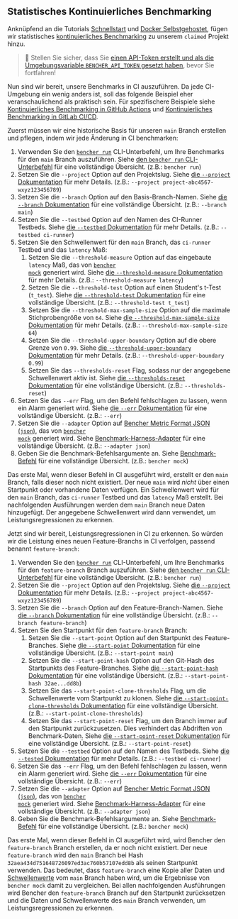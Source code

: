 
## Statistisches Kontinuierliches Benchmarking

Anknüpfend an die Tutorials [Schnellstart][quick start] und [Docker Selbstgehostet][docker self-hosted], fügen wir statistisches [kontinuierliches Benchmarking][continuous benchmarking] zu unserem `claimed` Projekt hinzu.

> 🐰 Stellen Sie sicher, dass Sie
> [einen API-Token erstellt und als die Umgebungsvariable `BENCHER_API_TOKEN` gesetzt haben][create an api token], bevor Sie fortfahren!

[quick start]: /de/docs/tutorial/quick-start/
[docker self-hosted]: /de/docs/tutorial/docker/
[continuous benchmarking]: /de/docs/explanation/continuous-benchmarking/
[create an api token]: /de/docs/tutorial/quick-start/#create-an-api-token

Nun sind wir bereit, unsere Benchmarks in CI auszuführen.
Da jede CI-Umgebung ein wenig anders ist,
soll das folgende Beispiel eher veranschaulichend als praktisch sein.
Für spezifischere Beispiele siehe [Kontinuierliches Benchmarking in GitHub Actions][github actions]
und [Kontinuierliches Benchmarking in GitLab CI/CD][gitlab ci/cd].

[github actions]: /de/docs/how-to/github-actions/
[gitlab ci/cd]: /de/docs/how-to/gitlab-ci-cd/

Zuerst müssen wir eine historische Basis für unseren `main` Branch erstellen und pflegen, indem wir jede Änderung in CI benchmarken:

1. Verwenden Sie den <code><a href="/de/docs/explanation/bencher-run/">bencher run</a></code> CLI-Unterbefehl, um Ihre Benchmarks für den `main` Branch auszuführen.
   Siehe [den `bencher run` CLI-Unterbefehl][bencher run] für eine vollständige Übersicht. (z.B.: `bencher run`)
2. Setzen Sie die `--project` Option auf den Projektslug.
   Siehe [die `--project` Dokumentation][project option] für mehr Details. (z.B.: `--project project-abc4567-wxyz123456789`)
3. Setzen Sie die `--branch` Option auf den Basis-Branch-Namen.
   Siehe [die `--branch` Dokumentation][branch option] für eine vollständige Übersicht. (z.B.: `--branch main`)
4. Setzen Sie die `--testbed` Option auf den Namen des CI-Runner Testbeds.
   Siehe [die `--testbed` Dokumentation][testbed option] für mehr Details. (z.B.: `--testbed ci-runner`)
5. Setzen Sie den Schwellenwert für den `main` Branch, das `ci-runner` Testbed und das `latency` Maß:
   1. Setzen Sie die `--threshold-measure` Option auf das eingebaute `latency` Maß, das von <code><a href="/de/docs/reference/bencher-metric-format/#bencher-mock">bencher mock</a></code> generiert wird.
   Siehe [die `--threshold-measure` Dokumentation][threshold measure option] für mehr Details. (z.B.: `--threshold-measure latency`)
   2. Setzen Sie die `--threshold-test` Option auf einen Student's t-Test (`t_test`).
   Siehe [die `--threshold-test` Dokumentation][threshold test option] für eine vollständige Übersicht. (z.B.: `--threshold-test t_test`)
   3. Setzen Sie die `--threshold-max-sample-size` Option auf die maximale Stichprobengröße von `64`.
   Siehe [die `--threshold-max-sample-size` Dokumentation][threshold max sample size] für mehr Details. (z.B.: `--threshold-max-sample-size 64`)
   4. Setzen Sie die `--threshold-upper-boundary` Option auf die obere Grenze von `0.99`.
   Siehe [die `--threshold-upper-boundary` Dokumentation][threshold upper boundary] für mehr Details. (z.B.: `--threshold-upper-boundary 0.99`)
   5. Setzen Sie das `--thresholds-reset` Flag, sodass nur der angegebene Schwellenwert aktiv ist.
   Siehe [die `--thresholds-reset` Dokumentation][thresholds reset] für eine vollständige Übersicht. (z.B.: `--thresholds-reset`)
6. Setzen Sie das `--err` Flag, um den Befehl fehlschlagen zu lassen, wenn ein Alarm generiert wird.
   Siehe [die `--err` Dokumentation][alert err] für eine vollständige Übersicht. (z.B.: `--err`)
7. Setzen Sie die `--adapter` Option auf [Bencher Metric Format JSON (`json`)][bmf], das von <code><a href="/de/docs/reference/bencher-metric-format/#bencher-mock">bencher mock</a></code> generiert wird.
   Siehe [Benchmark-Harness-Adapter][adapter json] für eine vollständige Übersicht. (z.B.: `--adapter json`)
8. Geben Sie die Benchmark-Befehlsargumente an.
   Siehe [Benchmark-Befehl][command argument] für eine vollständige Übersicht. (z.B.: `bencher mock`)

Das erste Mal, wenn dieser Befehl in CI ausgeführt wird,
erstellt er den `main` Branch, falls dieser noch nicht existiert.
Der neue `main` wird _nicht_ über einen Startpunkt oder vorhandene Daten verfügen.
Ein Schwellenwert wird für den `main` Branch, das `ci-runner` Testbed und das `latency` Maß erstellt.
Bei nachfolgenden Ausführungen werden dem `main` Branch neue Daten hinzugefügt.
Der angegebene Schwellenwert wird dann verwendet, um Leistungsregressionen zu erkennen.

[bencher run]: /de/docs/explanation/bencher-run/
[project option]: /de/docs/explanation/bencher-run/#--project-project
[branch option]: /de/docs/explanation/branch-selection/#--branch-branch
[testbed option]: /de/docs/explanation/bencher-run/#--testbed-testbed
[threshold measure option]: /de/docs/explanation/thresholds/#--threshold-measure-measure
[threshold test option]: /de/docs/explanation/thresholds/#--threshold-test-test
[threshold max sample size]: /de/docs/explanation/thresholds/#--threshold-max-sample-size-size
[threshold upper boundary]: /de/docs/explanation/thresholds/#--threshold-upper-boundary-boundary
[thresholds reset]: /de/docs/explanation/thresholds/#--thresholds-reset
[alert err]: /de/docs/explanation/thresholds/#--err
[bmf]: /de/docs/reference/bencher-metric-format/
[adapter json]: /de/docs/explanation/adapters/#-json
[command argument]: /de/docs/explanation/bencher-run/#benchmark-command

Jetzt sind wir bereit, Leistungsregressionen in CI zu erkennen.
So würden wir die Leistung eines neuen Feature-Branchs in CI verfolgen, passend benannt `feature-branch`:

1. Verwenden Sie den <code><a href="/de/docs/explanation/bencher-run/">bencher run</a></code> CLI-Unterbefehl, um Ihre Benchmarks für den `feature-branch` Branch auszuführen.
   Siehe [den `bencher run` CLI-Unterbefehl][bencher run] für eine vollständige Übersicht. (z.B.: `bencher run`)
2. Setzen Sie die `--project` Option auf den Projektslug.
   Siehe [die `--project` Dokumentation][project option] für mehr Details. (z.B.: `--project project-abc4567-wxyz123456789`)
3. Setzen Sie die `--branch` Option auf den Feature-Branch-Namen.
   Siehe [die `--branch` Dokumentation][branch option] für eine vollständige Übersicht. (z.B.: `--branch feature-branch`)
4. Setzen Sie den Startpunkt für den `feature-branch` Branch:
   1. Setzen Sie die `--start-point` Option auf den Startpunkt des Feature-Branches.
   Siehe [die `--start-point` Dokumentation][start point] für eine vollständige Übersicht. (z.B.: `--start-point main`)
   2. Setzen Sie die `--start-point-hash` Option auf den Git-Hash des Startpunkts des Feature-Branches.
   Siehe [die `--start-point-hash` Dokumentation][start point hash] für eine vollständige Übersicht. (z.B.: `--start-point-hash 32ae...dd8b`)
   3. Setzen Sie das `--start-point-clone-thresholds` Flag, um die Schwellenwerte vom Startpunkt zu klonen.
   Siehe [die `--start-point-clone-thresholds` Dokumentation][start point clone thresholds] für eine vollständige Übersicht. (z.B.: `--start-point-clone-thresholds`)
   4. Setzen Sie das `--start-point-reset` Flag, um den Branch immer auf den Startpunkt zurückzusetzen.
   Dies verhindert das Abdriften von Benchmark-Daten.
   Siehe [die `--start-point-reset` Dokumentation][start point reset] für eine vollständige Übersicht. (z.B.: `--start-point-reset`)
5. Setzen Sie die `--testbed` Option auf den Namen des Testbeds.
   Siehe [die `--tested` Dokumentation][testbed option] für mehr Details. (z.B.: `--testbed ci-runner`)
6. Setzen Sie das `--err` Flag, um den Befehl fehlschlagen zu lassen, wenn ein Alarm generiert wird.
   Siehe [die `--err` Dokumentation][alert err] für eine vollständige Übersicht. (z.B.: `--err`)
7. Setzen Sie die `--adapter` Option auf [Bencher Metric Format JSON (`json`)][bmf], das von <code><a href="/de/docs/reference/bencher-metric-format/#bencher-mock">bencher mock</a></code> generiert wird.
   Siehe [Benchmark-Harness-Adapter][adapter json] für eine vollständige Übersicht. (z.B.: `--adapter json`)
8. Geben Sie die Benchmark-Befehlsargumente an.
   Siehe [Benchmark-Befehl][command argument] für eine vollständige Übersicht. (z.B.: `bencher mock`)

Das erste Mal, wenn dieser Befehl in CI ausgeführt wird,
wird Bencher den `feature-branch` Branch erstellen, da er noch nicht existiert.
Der neue `feature-branch` wird den `main` Branch
bei Hash `32aea434d751648726097ed3ac760b57107edd8b` als seinen Startpunkt verwenden.
Das bedeutet, dass `feature-branch` eine Kopie aller Daten und [Schwellenwerte][thresholds] vom `main` Branch haben wird, um die Ergebnisse von `bencher mock` damit zu vergleichen.
Bei allen nachfolgenden Ausführungen wird Bencher den `feature-branch` Branch auf den Startpunkt zurücksetzen
und die Daten und Schwellenwerte des `main` Branch verwenden, um Leistungsregressionen zu erkennen.

[start point]: /de/docs/explanation/branch-selection/#--start-point-branch
[start point hash]: /de/docs/explanation/branch-selection/#--start-point-hash-hash
[start point clone thresholds]: /de/docs/explanation/branch-selection/#--start-point-clone-thresholds
[start point reset]: /de/docs/explanation/branch-selection/#--start-point-reset
[thresholds]: /de/docs/explanation/thresholds/